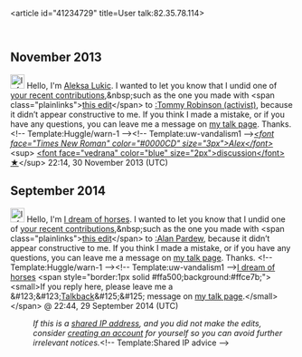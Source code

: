 <article id="41234729" title=User talk:82.35.78.114>
	<talkpage id="41234729" title="User talk:82.35.78.114">

== November 2013 ==

[[File:Information.svg|25px|alt=Information icon]] Hello, I'm [[User:Aleksa Lukic|Aleksa Lukic]]. I wanted to let you know that I undid one of [[Special:Contributions/82.35.78.114|your recent contributions]],&amp;nbsp;such as the one you made with &lt;span class=&quot;plainlinks&quot;&gt;[http://en.wikipedia.org/wiki/Tommy_Robinson_(activist)?diff=583964885 this edit]&lt;/span&gt; to [[:Tommy Robinson (activist)]], because it didn’t appear constructive to me. If you think I made a mistake, or if you have any questions, you can leave me a message on [[User_talk:Aleksa Lukic|my talk page]]. Thanks. &lt;!-- Template:Huggle/warn-1 --&gt;&lt;!-- Template:uw-vandalism1 --&gt;''[[User:Aleksa Lukic|&lt;font face=&quot;Times New Roman&quot; color=&quot;#0000CD&quot; size=&quot;3px&quot;&gt;Alex&lt;/font&gt;]]''&lt;sup&gt; [[User talk:Aleksa Lukic|&lt;font face=&quot;vedrana&quot; color=&quot;blue&quot; size=&quot;2px&quot;&gt;discussion&lt;/font&gt;]] [[Special:EmailUser/Aleksa Lukic|★]]&lt;/sup&gt; 22:14, 30 November 2013 (UTC)

== September 2014 ==

[[File:Information.svg|25px|alt=Information icon]] Hello, I'm [[User:I dream of horses|I dream of horses]]. I wanted to let you know that I undid one of [[Special:Contributions/82.35.78.114|your recent contributions]],&amp;nbsp;such as the one you made with &lt;span class=&quot;plainlinks&quot;&gt;[https://en.wikipedia.org/w/index.php?title=Alan%20Pardew&amp;diff=627606714 this edit]&lt;/span&gt; to [[:Alan Pardew]], because it didn’t appear constructive to me. If you think I made a mistake, or if you have any questions, you can leave me a message on [[User_talk:I dream of horses|my talk page]]. Thanks. &lt;!-- Template:Huggle/warn-1 --&gt;&lt;!-- Template:uw-vandalism1 --&gt;[[User:I dream of horses|I dream of horses]] &lt;span style=&quot;border:1px solid #ffa500;background:#ffce7b;&quot;&gt;&lt;small&gt;If you reply here, please leave me a &amp;#123;&amp;#123;[[Template:Talkback|Talkback]]&amp;#125;&amp;#125; message on [[User talk:I dream of horses|my talk page]].&lt;/small&gt;&lt;/span&gt; @  22:44, 29 September 2014 (UTC)
:''If this is a [[Network address translation|shared IP address]], and you did not make the edits, consider [[Wikipedia:Why create an account?|creating an account]] for yourself so you can avoid further irrelevant notices.''&lt;!-- Template:Shared IP advice --&gt;
	</talkpage>
</article>